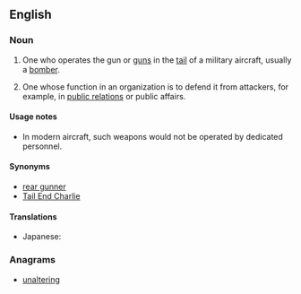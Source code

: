 ==English==

===Noun===
{{en-noun|head=[[tail]] [[gunner]]}}

# One who operates the gun or [[guns]] in the [[tail]] of a military aircraft, usually a [[bomber]].
# {{lb|en|colloquial}} One whose function in an organization is to defend it from attackers, for example, in [[public relations]] or public affairs.

====Usage notes====
* In modern aircraft, such weapons would not be operated by dedicated personnel.

====Synonyms====
* [[rear gunner]]
* [[Tail End Charlie]]

====Translations====
{{trans-top|one who operates the gun in the tail of a military aircraft}}
* Japanese: {{t|ja|尾部銃手|tr=びぶじゅうしゅ, bibu-jūshu}}
{{trans-mid}}
{{trans-bottom}}

===Anagrams===
* [[unaltering#English|unaltering]]